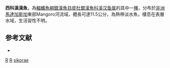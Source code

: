 {{Speciesbox 
| taxon = Rheocles sikorae
| status = DD
| status_system = IUCN3.1
| authority = [[Sauvage|Sauvage]], 1891
| synonyms = *''Eleotris sikorae'', Sauvage, 1891
}}
'''西科溪漢魚'''，為[[輻鰭魚綱|輻鰭魚綱]][[銀漢魚目|銀漢魚目]][[皮杜銀漢魚科|皮杜銀漢魚科]][[溪汉鱼属|溪汉鱼属]]的其中一[[種|種]]，分布於[[非洲|非洲]][[馬達加斯加|馬達加斯加]]東部Mangoro河流域，體長可達11.5公分，為熱帶淡水魚，棲息在表層水域，生活習性不明。

==参考文献==
*{{FishBase_species|genus=Rheocles|species=sikorae|year=2016|month=5}}

{{Taxonbar}}

[[Category:1891年描述的鱼类|R]]
[[Category:IUCN红色名录数据缺乏物种|R]]
[[Category:溪漢魚屬|sikorae]]